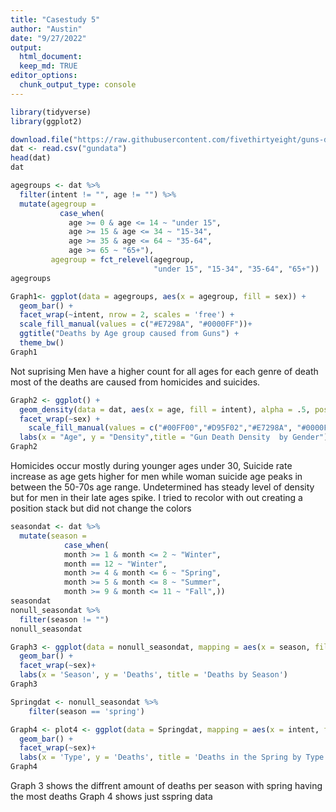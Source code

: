 ```yaml
---
title: "Casestudy 5"
author: "Austin"
date: "9/27/2022"
output: 
  html_document:
  keep_md: TRUE
editor_options: 
  chunk_output_type: console
---
```


```r
library(tidyverse)
library(ggplot2)
```

```r
download.file("https://raw.githubusercontent.com/fivethirtyeight/guns-data/master/full_data.csv", "gundata")
dat <- read.csv("gundata")
head(dat)
dat
```

```r
agegroups <- dat %>%
  filter(intent != "", age != "") %>%
  mutate(agegroup = 
           case_when(  
             age >= 0 & age <= 14 ~ "under 15",
             age >= 15 & age <= 34 ~ "15-34",
             age >= 35 & age <= 64 ~ "35-64",
             age >= 65 ~ "65+"),
         agegroup = fct_relevel(agegroup,
                                "under 15", "15-34", "35-64", "65+"))
agegroups
```

```r
Graph1<- ggplot(data = agegroups, aes(x = agegroup, fill = sex)) +
  geom_bar() +
  facet_wrap(~intent, nrow = 2, scales = 'free') +
  scale_fill_manual(values = c("#E7298A", "#0000FF"))+
  ggtitle("Deaths by Age group caused from Guns") +
  theme_bw()
Graph1
```
Not suprising Men have a higher count for all ages for each genre of death most of the deaths are caused from homicides and suicides.
```r
Graph2 <- ggplot() +
  geom_density(data = dat, aes(x = age, fill = intent), alpha = .5, position = 'fill', adjust = 1.5) +
  facet_wrap(~sex) +
    scale_fill_manual(values = c("#00FF00","#D95F02","#E7298A", "#0000FF", ))+
  labs(x = "Age", y = "Density",title = "Gun Death Density  by Gender")
Graph2
```
Homicides occur mostly during younger ages under 30, Suicide rate increase as age gets higher for men while woman suicide age peaks in between the 50-70s age range. Undetermined has steady level of density but for men in their late ages spike.
I tried to recolor with out creating a position stack but did not change the colors

```r
seasondat <- dat %>%
  mutate(season = 
            case_when(
            month >= 1 & month <= 2 ~ "Winter",
            month == 12 ~ "Winter",
            month >= 4 & month <= 6 ~ "Spring",
            month >= 5 & month <= 8 ~ "Summer",
            month >= 9 & month <= 11 ~ "Fall",))
seasondat
nonull_seasondat %>%
  filter(season != "")
nonull_seasondat 

Graph3 <- ggplot(data = nonull_seasondat, mapping = aes(x = season, fill = season)) +
  geom_bar() +
  facet_wrap(~sex)+
  labs(x = 'Season', y = 'Deaths', title = 'Deaths by Season')
Graph3

Springdat <- nonull_seasondat %>%
    filter(season == 'spring')

Graph4 <- plot4 <- ggplot(data = Springdat, mapping = aes(x = intent, fill = sex)) +
  geom_bar() +
  facet_wrap(~sex)+
  labs(x = 'Type', y = 'Deaths', title = 'Deaths in the Spring by Type')
Graph4

```
Graph 3 shows the diffrent amount of deaths per season with spring having the most deaths
Graph 4 shows just sspring data

